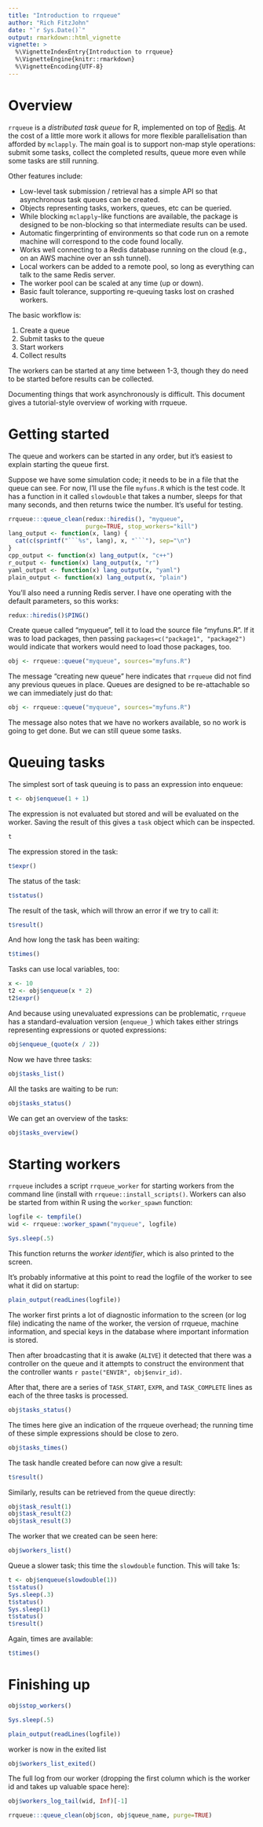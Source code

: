 ```yaml
---
title: "Introduction to rrqueue"
author: "Rich FitzJohn"
date: "`r Sys.Date()`"
output: rmarkdown::html_vignette
vignette: >
  %\VignetteIndexEntry{Introduction to rrqueue}
  %\VignetteEngine{knitr::rmarkdown}
  %\VignetteEncoding{UTF-8}
---
```


# Overview

`rrqueue` is a *distributed task queue* for R, implemented on top of  [Redis](http://redis.io).
At the cost of a little more work it allows for more flexible parallelisation than afforded by `mclapply`.
The main goal is to support non-map style operations: submit some tasks, collect the completed results,
queue more even while some tasks are still running.

Other features include:

* Low-level task submission / retrieval has a simple API so that asynchronous task queues can be created.
* Objects representing tasks, workers, queues, etc can be queried.
* While blocking `mclapply`-like functions are available, the package is designed to be non-blocking so that intermediate results can be used.
* Automatic fingerprinting of environments so that code run on a remote machine will correspond to the code found locally.
* Works well connecting to a Redis database running on the cloud (e.g., on an AWS machine over an ssh tunnel).
* Local workers can be added to a remote pool, so long as everything can talk to the same Redis server.
* The worker pool can be scaled at any time (up or down).
* Basic fault tolerance, supporting re-queuing tasks lost on crashed workers.

The basic workflow is:

1. Create a queue
2. Submit tasks to the queue
3. Start workers
4. Collect results

The workers can be started at any time between 1-3, though they do need to be started before results can be collected.

Documenting things that work asynchronously is difficult.  This
document gives a tutorial-style overview of working with rrqueue.

# Getting started

The queue and workers can be started in any order, but it's easiest
to explain starting the queue first.

Suppose we have some simulation code; it needs to be in a file that
the queue can see.  For now, I'll use the file `myfuns.R` which is
the test code.  It has a function in it called `slowdouble` that
takes a number, sleeps for that many seconds, and then returns
twice the number.  It's useful for testing.

``` r
rrqueue:::queue_clean(redux::hiredis(), "myqueue",
                      purge=TRUE, stop_workers="kill")
lang_output <- function(x, lang) {
  cat(c(sprintf("```%s", lang), x, "```"), sep="\n")
}
cpp_output <- function(x) lang_output(x, "c++")
r_output <- function(x) lang_output(x, "r")
yaml_output <- function(x) lang_output(x, "yaml")
plain_output <- function(x) lang_output(x, "plain")
```

You'll also need a running Redis server.  I have one operating with
the default parameters, so this works:
``` r
redux::hiredis()$PING()
```

Create queue called "myqueue", tell it to load the source file
"myfuns.R".  If it was to load packages, then passing
`packages=c("package1", "package2")` would indicate that workers
would need to load those packages, too.
``` r
obj <- rrqueue::queue("myqueue", sources="myfuns.R")
```

The message "creating new queue" here indicates that `rrqueue` did
not find any previous queues in place.  Queues are designed to be
re-attachable so we can immediately just do that:
``` r
obj <- rrqueue::queue("myqueue", sources="myfuns.R")
```

The message also notes that we have no workers available, so no
work is going to get done.  But we can still queue some tasks.

# Queuing tasks

The simplest sort of task queuing is to pass an expression into enqueue:
``` r
t <- obj$enqueue(1 + 1)
```

The expression is not evaluated but stored and will be evaluated on
the worker.  Saving the result of this gives a `task` object which
can be inspected.
``` r
t
```

The expression stored in the task:
``` r
t$expr()
```

The status of the task:
``` r
t$status()
```

The result of the task, which will throw an error if we try to call it:
``` r
t$result()
```

And how long the task has been waiting:
``` r
t$times()
```

Tasks can use local variables, too:
``` r
x <- 10
t2 <- obj$enqueue(x * 2)
t2$expr()
```

And because using unevaluated expressions can be problematic,
`rrqueue` has a standard-evaluation version (`enqueue_`) which takes
either strings representing expressions or quoted expressions:
``` r
obj$enqueue_(quote(x / 2))
```

Now we have three tasks:
``` r
obj$tasks_list()
```

All the tasks are waiting to be run:
``` r
obj$tasks_status()
```

We can get an overview of the tasks:
``` r
obj$tasks_overview()
```

# Starting workers

`rrqueue` includes a script `rrqueue_worker` for starting workers
from the command line (install with `rrqueue::install_scripts()`.
Workers can also be started from within R using the `worker_spawn`
function:
``` r
logfile <- tempfile()
wid <- rrqueue::worker_spawn("myqueue", logfile)
```
``` r
Sys.sleep(.5)
```

This function returns the *worker identifier*, which is also
printed to the screen.

It's probably informative at this point to read the logfile of the
worker to see what it did on startup:

``` r
plain_output(readLines(logfile))
```

The worker first prints a lot of diagnostic information to the
screen (or log file) indicating the name of the worker, the version
of rrqueue, machine information, and special keys in the database
where important information is stored.

Then after broadcasting that it is awake (`ALIVE`) it detected that
there was a controller on the queue and it attempts to construct
the environment that the controller wants `r paste("ENVIR", obj$envir_id)`.

After that, there are a series of `TASK_START`, `EXPR`, and
`TASK_COMPLETE` lines as each of the three tasks is processed.
``` r
obj$tasks_status()
```

The times here give an indication of the rrqueue overhead; the
running time of these simple expressions should be close to zero.
``` r
obj$tasks_times()
```

The task handle created before can now give a result:
``` r
t$result()
```

Similarly, results can be retrieved from the queue directly:
``` r
obj$task_result(1)
obj$task_result(2)
obj$task_result(3)
```

The worker that we created can be seen here:
``` r
obj$workers_list()
```

Queue a slower task; this time the `slowdouble` function.  This
will take 1s:
``` r
t <- obj$enqueue(slowdouble(1))
t$status()
Sys.sleep(.3)
t$status()
Sys.sleep(1)
t$status()
t$result()
```

Again, times are available:
``` r
t$times()
```

# Finishing up
``` r
obj$stop_workers()
```

``` r
Sys.sleep(.5)
```

``` r
plain_output(readLines(logfile))
```

worker is now in the exited list
``` r
obj$workers_list_exited()
```

The full log from our worker (dropping the first column which is
the worker id and takes up valuable space here):
``` r
obj$workers_log_tail(wid, Inf)[-1]
```

``` r
rrqueue:::queue_clean(obj$con, obj$queue_name, purge=TRUE)
```
